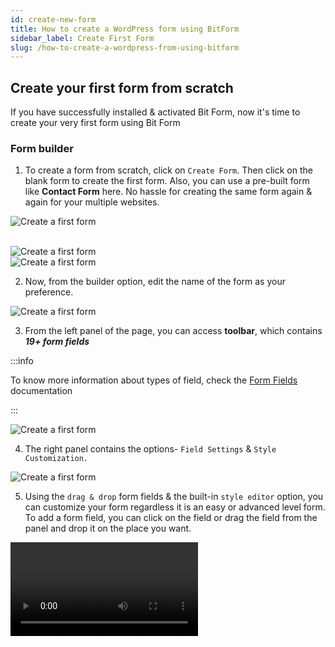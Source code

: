 ```yaml
---
id: create-new-form
title: How to create a WordPress form using BitForm
sidebar_label: Create First Form
slug: /how-to-create-a-wordpress-from-using-bitform
---
```



## Create your first form from scratch

If you have successfully installed & activated Bit Form, now it's time to create your very first form using Bit Form

### **Form builder**

1. To create a form from scratch, click on `Create Form`. Then click on the blank form to create the first form. Also, you can use a pre-built form like **Contact Form** here. No hassle for creating the same form again & again for your multiple websites.

 <Image
  src="New form/Create-First-Form-Bit-Form"
  alt="Create a first form"
  w="1875"
  h="300"
/>

 <br />

  <Image src="New form/Blank-Form-Bit-Form" alt="Create a first form" w="1875" h="350" />

 <br />
 <Image src="New form/Contact-form-Bit-Form" alt="Create a first form" w="700" h="400" />

2. Now, from the builder option, edit the name of the form as your preference.

 <Image src="New form/Edit-form-name-Bit-Form" alt="Create a first form" w="1517" h="250" />

3. From the left panel of the page, you can access **toolbar**, which contains **_19+ form fields_**

 :::info

 To know more information about types of field, check the [Form Fields](https://docs.form.bitapps.pro/wpbitform-field-types) documentation

 :::

 <Image src="New form/Form-fields-Bit-Form" alt="Create a first form" w="700" h="700" />
 <br />

4. The right panel contains the options- `Field Settings` & `Style Customization.`

 <Image src="New form/Field-settings-Bit-Form" alt="Create a first form" w="1000" h="450" />

5. Using the `drag & drop` form fields & the built-in `style editor` option, you can customize your form regardless it is an easy or advanced level form. To add a form field, you can click on the field or drag the field from the panel and drop it on the place you want.

 <Video src="Drag-Drop" alt="Create a first form" w="800" h="400" />

6. To edit the fields you have to hover on the fields that you want to customize. You can also edit the field by clicking on the individual field setting option. In the same way, you can set the field settings, you can customize the field properties.
   
 :::info

 To know more information about field customization, check the  [Field customize](https://docs.form.bitapps.pro/wpbitform-field-customize) documentation

 :::

 <Image src="New form/Edit-Form-fields-Bit Form" alt="Create a first form" w="1904" h="200" />

7. If you want to delete any field, simply hover to the specific fields & press the
cross button here.

 <Image src="New form/Delete-Field-Bit-Form" alt="Create a first form" w="1530" h="220" />

8.  As we have said before, Bit Form is device-friendly; hence, you can see the live for preview of **_Tablet_**, **_Mobile_**, **_Desktop_** version clicking the marked option.

 <Image
  src="New form/Device-friendly-Bit-Form"
  alt="Create a first form"
  w="1325"
  h="220"
/>

9.  Once you are done with field settings, `save` the form.

 <Image src="New form/Save-form-Bit-Form" alt="Create a first form" w="1750" h="150" />

### ** How you can embed short code**

There are three ways you can display the form you have created with Bit Form on your desired page. The ways are described below-

**1. Add Bit Form using Short Code:**

After creating a form you can view that from the form list of Bit Form with the generated short code. You have to copy the short code & simply paste it on the page where you want to show the form to the user.

<Image
  src="New form/Add-Short-Code-Bit-Form."
  alt="Create a first form"
  w="1920"
  h="300"
/>

**2. Add Bit Form using Gutenberg Block:**

Navigate to the page where you want to show the form. Click on **_to choose a block_** & then on **_+(Add block)_** option. Now you can see the block called **_Bit Form_** & click on that block. After that you have to choose the form you created earlier from the block. So you are set to live on that page on your site.

<Image
  src="New form/Gutenberg-block-Bit-Form."
  alt="Create a first form"
  w="1920"
  h="300"
/>

**3. Add Bit Form using Elementor page:**

Click on the **_Edit with Elementor_** of the page where you want to display the form. Navigate to the **_Elements_**. Search for the widget **_Shortcode_**, drag & drop the widget on the page. Now copy the form shortcode from the form list of Bit Form & paste that on the input field called **_Enter your shortcode_**. You can see the preview of your form layout on the right middle side of the page. Update the page to view the page on your website.

<Image
  src="New form/Edit-With-Elementor-1-Bit-Form."
  alt="Create a first form"
  w="1920"
  h="300"
/>

<Image
  src="New form/Edit-With-Elementor-2-Bit-Form."
  alt="Create a first form"
  w="1920"
  h="300"
/>

<Image
  src="New form/Edit-With-Elementor-3-Bit-Form."
  alt="Create a first form"
  w="1920"
  h="300"
/>

### ** Responses**

- Once you are done with setting your form on the front end, you can see the submission on the Bit form- `Form Responses` page.

 <Image src="New form/Form-Responses-Bit-form" alt="Create a first form" w="1920" h="300" />

- You can `edit`, `duplicate` & `delete` the submissions from the responses page if you need to. You can simply run these actions by clicking the three dots attached at the right corner side of every single response. Also, if you click on entry responses, you can edit & delete the particular entry.

 <Image src="New form/Edit-responses-Bit-Form" alt="Create a first form" w="1000" h="200" />

- You can view related info of the submission from the `Response Details` option.

 <Image
  src="New form/Responses-details-Bit-Form"
  alt="Create a first form"
  w="1903"
  h="200"
/>
- `Related Info` contains two option - `Timeline` & `Note`. If you edit
any entry data, then the details of that specific edited entry will be listed on
the `Timeline` option. Also, you can save a `Note` if it is necessary for that submission.
<Image src="New form/Related-info-Bit-Form" alt="Create a first form" w="1093" h="250" />

### ** Settings**

**1. Form Settings:** To navigate to the form settings, click on the `Settings` option from the top of the form builder page. Settings option contains :

  - Allow single entry for each IP address.

  - Capture GCLID

  - Disable form after limited entry

  - Limit Form Submission period

  - Blocked IP list

  - Allowed IP

<Image src="New form/Form-Settings-Bit-Form" alt="Create a first form" w="1393" h="350" />

**2. Confirmation:** You can customize different kind of `success/error message`
that will be shown when user submit any form. Also can set `Redirect page` &
`Webhooks`.
 
 <Image src="New form/Confirmation-Bit-Form" alt="Create a first form" w="1542" h="300" />

**3.Conditional Logic:** In Bit Form, `conditional logic` are some set of actions
which are executed when certain specific condition will be triggered. When user submit
any form, the following workflow will be triggered & some actions will be held .

:::info

To know more information, check the  [Conditional Logic](https://docs.form.bitapps.pro/wpbitform-conditional-logic) documentation

:::

 <Image
  src="New form/Conditional-logic-Bit-Form"
  alt="Create a first form"
  w="1448"
  h="400"
/>

**4.Email Templates:** When user will submit any form if you want to notify via
email notification. then you can set customized email body from `Email Templates`.

<Image
  src="New form/Email-Templates- Bit-Form"
  alt="Create a first form"
  w="1585"
  h="250"
  />

**5.Integration:** You can integrate Bit Form with **30+ third party app** to collect
user information that can help you to track your lead.

<Image src="New form/Integration-Bit-Form" alt="Create a first form" w="1601" h="300" />

**_We hope this documentation will make it eaiser for you to create your first form_**

<Feedback/>
